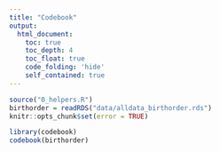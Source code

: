 ```yaml
---
title: "Codebook"
output:
  html_document:
    toc: true
    toc_depth: 4
    toc_float: true
    code_folding: 'hide'
    self_contained: true
---
```


```r
source("0_helpers.R")
birthorder = readRDS("data/alldata_birthorder.rds")
knitr::opts_chunk$set(error = TRUE)
```

```r
library(codebook)
codebook(birthorder)
```

